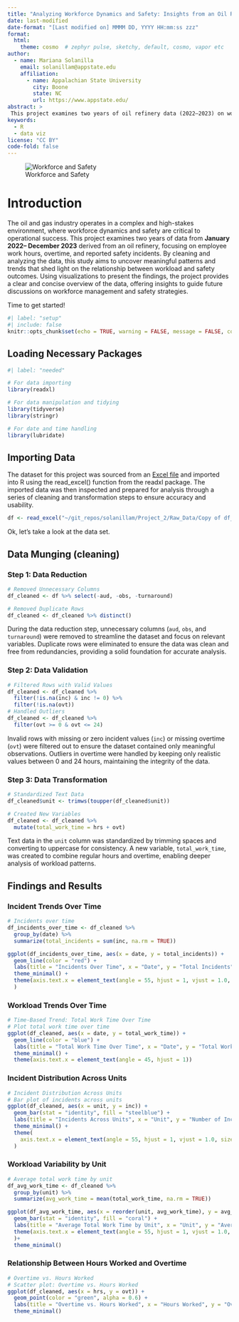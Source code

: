 ```yaml
---
title: "Analyzing Workforce Dynamics and Safety: Insights from an Oil Refinery"
date: last-modified
date-format: "[Last modified on] MMMM DD, YYYY HH:mm:ss zzz"
format: 
  html:
    theme: cosmo  # zephyr pulse, sketchy, default, cosmo, vapor etc
author:
  - name: Mariana Solanilla
    email: solanillam@appstate.edu
    affiliation:
      - name: Appalachian State University
        city: Boone
        state: NC  
        url: https://www.appstate.edu/
abstract: >
 This project examines two years of oil refinery data (2022–2023) on work hours, overtime, and safety incidents, uncovering key trends through data cleaning and visualization to provide insights into workforce dynamics and safety.
keywords:
  - R
  - data viz
license: "CC BY"  
code-fold: false
---
```

![Workforce and Safety]()


# Introduction
The oil and gas industry operates in a complex and high-stakes environment, where workforce dynamics and safety are critical to operational success. This project examines two years of data from **January 2022– December 2023** derived from an oil refinery, focusing on employee work hours, overtime, and reported safety incidents. By cleaning and analyzing the data, this study aims to uncover meaningful patterns and trends that shed light on the relationship between workload and safety outcomes. Using visualizations to present the findings, the project provides a clear and concise overview of the data, offering insights to guide future discussions on workforce management and safety strategies.

Time to get started!

```r
#| label: "setup"
#| include: false
knitr::opts_chunk$set(echo = TRUE, warning = FALSE, message = FALSE, comment = NA, fig.align = "center")
```

## Loading Necessary Packages

```r
#| label: "needed"

# For data importing
library(readxl)

# For data manipulation and tidying
library(tidyverse)
library(stringr)

# For date and time handling
library(lubridate)

```

## Importing Data

The dataset for this project was sourced from an [Excel file](https://docs.google.com/spreadsheets/d/11NnYb1Ubl1xM4rzHecbwei9GDXQHKv-5/edit?gid=660108890#gid=660108890) and imported into R using the read_excel() function from the readxl package. The imported data was then inspected and prepared for analysis through a series of cleaning and transformation steps to ensure accuracy and usability.

```r
df <- read_excel("~/git_repos/solanillam/Project_2/Raw_Data/Copy of df_overall_final_V1.xlsx")
```

Ok, let's take a look at the data set.


## Data Munging (cleaning)

### Step 1: Data Reduction

```r
# Removed Unnecessary Columns
df_cleaned <- df %>% select(-aud, -obs, -turnaround)

# Removed Duplicate Rows
df_cleaned <- df_cleaned %>% distinct()
```

During the data reduction step, unnecessary columns (`aud`, `obs`, and `turnaround`) were removed to streamline the dataset and focus on relevant variables. Duplicate rows were eliminated to ensure the data was clean and free from redundancies, providing a solid foundation for accurate analysis.

### Step 2: Data Validation

```r
# Filtered Rows with Valid Values
df_cleaned <- df_cleaned %>%
  filter(!is.na(inc) & inc != 0) %>%
  filter(!is.na(ovt))
# Handled Outliers
df_cleaned <- df_cleaned %>%
  filter(ovt >= 0 & ovt <= 24)
```

Invalid rows with missing or zero incident values (`inc`) or missing overtime (`ovt`) were filtered out to ensure the dataset contained only meaningful observations. Outliers in overtime were handled by keeping only realistic values between 0 and 24 hours, maintaining the integrity of the data.


### Step 3: Data Transformation

```r
# Standardized Text Data
df_cleaned$unit <- trimws(toupper(df_cleaned$unit))

# Created New Variables
df_cleaned <- df_cleaned %>%
  mutate(total_work_time = hrs + ovt)
```

Text data in the `unit` column was standardized by trimming spaces and converting to uppercase for consistency. A new variable, `total_work_time`, was created to combine regular hours and overtime, enabling deeper analysis of workload patterns.


## Findings and Results

### Incident Trends Over Time
```r
# Incidents over time
df_incidents_over_time <- df_cleaned %>%
  group_by(date) %>%
  summarize(total_incidents = sum(inc, na.rm = TRUE))

ggplot(df_incidents_over_time, aes(x = date, y = total_incidents)) +
  geom_line(color = "red") +
  labs(title = "Incidents Over Time", x = "Date", y = "Total Incidents") +
  theme_minimal() +
  theme(axis.text.x = element_text(angle = 55, hjust = 1, vjust = 1.0, size = 8)
  )


```



### Workload Trends Over Time
```r
# Time-Based Trend: Total Work Time Over Time
# Plot total work time over time
ggplot(df_cleaned, aes(x = date, y = total_work_time)) +
  geom_line(color = "blue") +
  labs(title = "Total Work Time Over Time", x = "Date", y = "Total Work Time (hrs)") +
  theme_minimal() +
  theme(axis.text.x = element_text(angle = 45, hjust = 1))
```

### Incident Distribution Across Units
```r
# Incident Distribution Across Units
# Bar plot of incidents across units
ggplot(df_cleaned, aes(x = unit, y = inc)) +
  geom_bar(stat = "identity", fill = "steelblue") +
  labs(title = "Incidents Across Units", x = "Unit", y = "Number of Incidents") +
  theme_minimal() +
  theme(
    axis.text.x = element_text(angle = 55, hjust = 1, vjust = 1.0, size = 8)
  )
```

### Workload Variability by Unit
```r
# Average total work time by unit
df_avg_work_time <- df_cleaned %>%
  group_by(unit) %>%
  summarize(avg_work_time = mean(total_work_time, na.rm = TRUE))

ggplot(df_avg_work_time, aes(x = reorder(unit, avg_work_time), y = avg_work_time)) +
  geom_bar(stat = "identity", fill = "coral") +
  labs(title = "Average Total Work Time by Unit", x = "Unit", y = "Average Work Time (hrs)") +
  theme(axis.text.x = element_text(angle = 55, hjust = 1, vjust = 1.0, size = 8)
  )+
  theme_minimal()
```

### Relationship Between Hours Worked and Overtime
```r
# Overtime vs. Hours Worked
# Scatter plot: Overtime vs. Hours Worked
ggplot(df_cleaned, aes(x = hrs, y = ovt)) +
  geom_point(color = "green", alpha = 0.6) +
  labs(title = "Overtime vs. Hours Worked", x = "Hours Worked", y = "Overtime (hrs)") +
  theme_minimal()

```